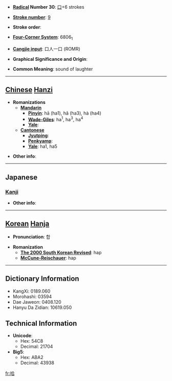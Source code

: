 * '''[[Wiktionary:Chinese radical index| Radical]] Number 30''': [[Wiktionary:Chinese radical index 口|口]]+6 strokes

* '''[[Wiktionary:Chinese total strokes index|Stroke number]]''': [[Wiktionary:Chinese total strokes index 9|9]]

* '''Stroke order''': 

* '''[[Wiktionary:Chinese four corner index|Four-Corner System]]''': 6806<sub>1</sub>

* '''[[Wiktionary:Chinese Cangjie index|Cangjie input]]''': 口人一口 (ROMR)

* '''Graphical Significance and Origin''': 

* '''Common Meaning''': sound of laughter

----

== [[Chinese]] [[Hanzi]] ==

* '''Romanizations'''
** '''[[Mandarin]]'''
*** '''[[Pinyin]]''': hā (ha1), hǎ (ha3), hà (ha4)
*** '''[[Wade-Giles]]''': ha<sup>1</sup>, ha<sup>3</sup>, ha<sup>4</sup>
*** '''[[Yale]]''': 
** '''[[Cantonese]]'''
*** '''[[Jyutping]]''':
*** '''[[Penkyamp]]''': 
*** '''[[Yale]]''': ha1, ha5

* '''Other info''': 

----

==Japanese==
===[[Kanji]]===
{{kanji|on readings=[[ごう]] (gō), [[そう]] (sō)
|kun readings=[[のむ]] (nomu), [[すする]] (susuru), [[くう]] (kuu)
}}

* '''Other info''':  

----

== [[Korean]] [[Hanja]] ==

* '''Pronunciation''': 합

* '''Romanization'''
** '''[[The 2000 South Korean Revised Romanization|The 2000 South Korean Revised]]''': hap
** '''[[McCune-Reischauer]]''': hap

----

== Dictionary Information ==

* KangXi: 0189.060
* Morohashi: 03594
* Dae Jaweon: 0408.120
* Hanyu Da Zidian: 10619.050

== Technical Information ==

* '''Unicode''':
** Hex: 54C8
** Decimal: 21704
* '''Big5''':
** Hex: ABA2
** Decimal: 43938

[[fr:哈]]